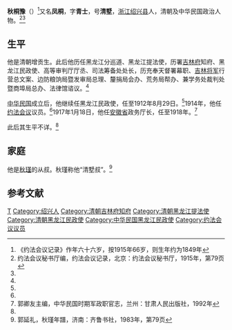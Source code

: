 '''秋桐豫'''（{{bd|1849年?||?|}}）<ref>《约法会议记录》作年六十六岁，按1915年66岁，则生年约为1849年</ref>又名'''凤桐'''，字'''青士'''，号'''清墅'''，[[浙江|浙江]][[绍兴县|绍兴县]]人，清朝及中华民国政治人物。<ref name=yf>约法会议秘书厅编，约法会议记录，北京：约法会议秘书厅，1915年，第79页</ref><ref name=gyl/>

==生平==
他是清朝增贡生。此后他历任黑龙江分巡道、黑龙江提法使，历署[[吉林府|吉林府]]知府、黑龙江民政使、高等审判厅厅丞、司法筹备处处长，历充奉天督署幕职、[[吉林将军|吉林将军]]行营总文案、边防粮饷局暨发审局总理、釐捐局会办、荒务局帮办、兼学务处裁判处暨商埠局总办、法律馆谘议。<ref name=yf/>

[[中华民国|中华民国]]成立后，他继续任黑龙江民政使，任至1912年8月29日。<ref name=gqy/>1914年，他任[[约法会议|约法会议]]议员。<ref name=yf/>1917年1月18日，他任[[安徽省|安徽省]]政务厅长，任至1918年。<ref name=gqy>郭卿友主编，中华民国时期军政职官志，兰州：甘肃人民出版社，1992年</ref>

此后其生平不详。<ref name=yf/>


==家庭==
他是[[秋瑾|秋瑾]]的从叔。秋瑾称他“清墅叔”。<ref name=gyl>郭延礼，秋瑾年譜，济南：齐鲁书社，1983年，第79页</ref>

==参考文献==
{{reflist}}

{{DEFAULTSORT:Qiu秋}}
[[Category:秋姓|T]]
[[Category:绍兴人|Category:绍兴人]]
[[Category:清朝吉林府知府|Category:清朝吉林府知府]]
[[Category:清朝黑龙江提法使|Category:清朝黑龙江提法使]]
[[Category:清朝黑龙江民政使|Category:清朝黑龙江民政使]]
[[Category:中华民国黑龙江民政使|Category:中华民国黑龙江民政使]]
[[Category:约法会议议员|Category:约法会议议员]]